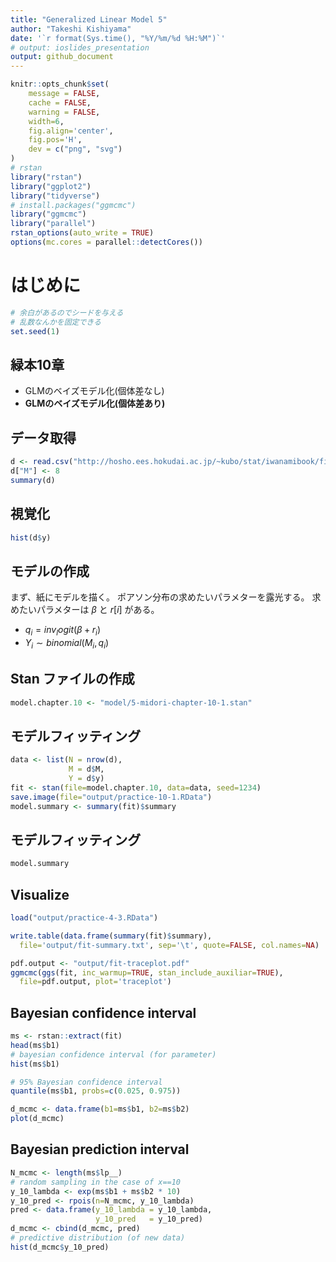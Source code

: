 ```yaml
---
title: "Generalized Linear Model 5"
author: "Takeshi Kishiyama"
date: '`r format(Sys.time(), "%Y/%m/%d %H:%M")`'
# output: ioslides_presentation
output: github_document
---
```


```r
knitr::opts_chunk$set(
    message = FALSE,
    cache = FALSE,
    warning = FALSE,
    width=6,
    fig.align='center',
    fig.pos='H',
    dev = c("png", "svg")
)
# rstan
library("rstan")
library("ggplot2")
library("tidyverse")
# install.packages("ggmcmc")
library("ggmcmc")
library("parallel")
rstan_options(auto_write = TRUE)
options(mc.cores = parallel::detectCores())
```

# はじめに

```r
# 余白があるのでシードを与える
# 乱数なんかを固定できる
set.seed(1)
```
    
## 緑本10章

* GLMのベイズモデル化(個体差なし)
* **GLMのベイズモデル化(個体差あり)**

## データ取得

```r
d <- read.csv("http://hosho.ees.hokudai.ac.jp/~kubo/stat/iwanamibook/fig/hbm/data7a.csv")
d["M"] <- 8
summary(d)
```

## 視覚化

```r
hist(d$y)
```

## モデルの作成
    
まず、紙にモデルを描く。
ポアソン分布の求めたいパラメターを露光する。
求めたいパラメターは 
$\beta$ と $r[i]$ がある。

* $q_i = inv_logit(\beta + r_i)$
* $Y_i \sim binomial(M_i, q_i)$

## Stan ファイルの作成

```r
model.chapter.10 <- "model/5-midori-chapter-10-1.stan"
```

## モデルフィッティング

```r
data <- list(N = nrow(d),
             M = d$M,
             Y = d$y)
fit <- stan(file=model.chapter.10, data=data, seed=1234)
save.image(file="output/practice-10-1.RData")
model.summary <- summary(fit)$summary
```

## モデルフィッティング

```r
model.summary
```


## Visualize

```r
load("output/practice-4-3.RData")

write.table(data.frame(summary(fit)$summary),
  file='output/fit-summary.txt', sep='\t', quote=FALSE, col.names=NA)

pdf.output <- "output/fit-traceplot.pdf"
ggmcmc(ggs(fit, inc_warmup=TRUE, stan_include_auxiliar=TRUE),
  file=pdf.output, plot='traceplot')
```

## Bayesian confidence interval

```r
ms <- rstan::extract(fit)
head(ms$b1)
# bayesian confidence interval (for parameter)
hist(ms$b1)
```
```r
# 95% Bayesian confidence interval
quantile(ms$b1, probs=c(0.025, 0.975))
```

```r
d_mcmc <- data.frame(b1=ms$b1, b2=ms$b2)
plot(d_mcmc)
```

## Bayesian prediction interval

```r
N_mcmc <- length(ms$lp__)
# random sampling in the case of x==10
y_10_lambda <- exp(ms$b1 + ms$b2 * 10)
y_10_pred <- rpois(n=N_mcmc, y_10_lambda)
pred <- data.frame(y_10_lambda = y_10_lambda,
                   y_10_pred   = y_10_pred)
d_mcmc <- cbind(d_mcmc, pred)
# predictive distribution (of new data)
hist(d_mcmc$y_10_pred)
```

